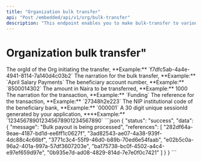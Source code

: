 ```yaml
---
title: "Organization bulk transfer"
api: "Post /embedded/api/v1/org/bulk-transfer"
description: "This endpoint enables you to make bulk-transfer to various accounts."
---
```


# Organization bulk transfer"

<ParamField body="orgId" type="string" required>
	The orgId of the Org initiating the transfer, **Example:** `f7dfc5ab-4a4e-4941-8114-7a140d4c03b2`
</ParamField>

<ParamField body="generalNarration" type="string" required>
	The narration for the bulk transfer, **Example:** `April Salary Payments`
</ParamField>

<ParamField body="payouts" type="array" require>
<ParamField body="accountNumber" type="string" required>
	The beneficiary account number, **Example:** `8500014302`
</ParamField>

<ParamField body="amount" type="number" required>
	The amount in Naira to be transferred, **Example:** 1000
</ParamField>

<ParamField body="narration" type="string" required>
	The narration for the transaction, **Example:** `Funding`
</ParamField>

<ParamField body="reference" type="string" required>
	The reference for the transaction, **Example:** `27348h2e223`
</ParamField>

<ParamField body="bankCode" type="string" required>
	The NIP institutional code of the beneficiary bank, **Example:** `000001`
</ParamField>

<ParamField body="sessionId" type="string" required>
	A 30 digit unique sessionId generated by your application, ****Example:**
	`123456789012345678901234567890`
</ParamField>
</ParamField>

<ResponseExample>
```json
{
    "status": "success",
    "data": {
        "message": "Bulk payout is being processed",
        "references": [
            "282df64a-9eae-4187-bd1d-ee6ff1c0627f",
            "3ad82543-ae07-4a38-939f-4dc88c4c66bf",
            "3771c3c4-55f9-46d0-b89b-70ed6e54faab",
            "e02b5c0a-96a2-401a-997a-57df3607203e",
            "ba175738-bc0f-4502-a4c4-e97ef659d97e",
            "0b935e7d-ad08-4829-814d-7e7e0f0c7421"
        ]
    }
}
```
</ResponseExample>